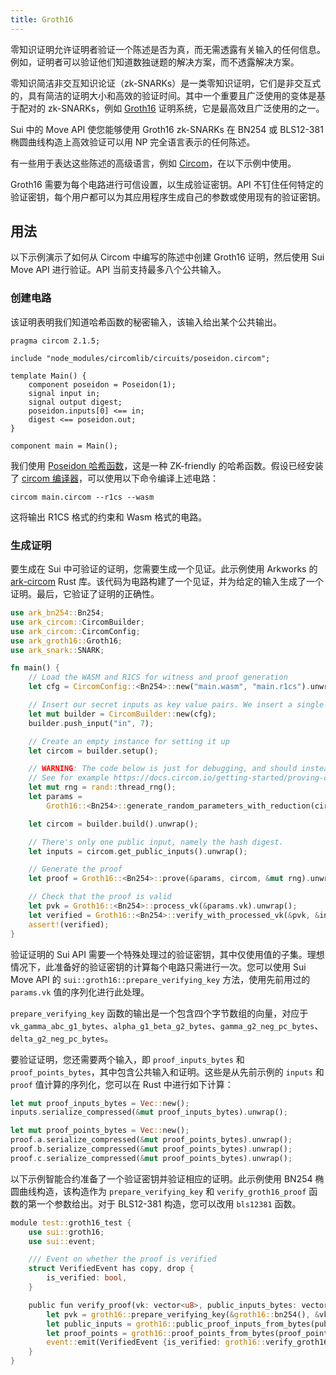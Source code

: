 ```yaml
---
title: Groth16
---
```


零知识证明允许证明者验证一个陈述是否为真，而无需透露有关输入的任何信息。例如，证明者可以验证他们知道数独谜题的解决方案，而不透露解决方案。

零知识简洁非交互知识论证（zk-SNARKs）是一类零知识证明，它们是非交互式的，具有简洁的证明大小和高效的验证时间。其中一个重要且广泛使用的变体是基于配对的 zk-SNARKs，例如 [Groth16](https://eprint.iacr.org/2016/260.pdf) 证明系统，它是最高效且广泛使用的之一。

Sui 中的 Move API 使您能够使用 Groth16 zk-SNARKs 在 BN254 或 BLS12-381 椭圆曲线构造上高效验证可以用 NP 完全语言表示的任何陈述。

有一些用于表达这些陈述的高级语言，例如 [Circom](https://docs.circom.io)，在以下示例中使用。

Groth16 需要为每个电路进行可信设置，以生成验证密钥。API 不钉住任何特定的验证密钥，每个用户都可以为其应用程序生成自己的参数或使用现有的验证密钥。

## 用法

以下示例演示了如何从 Circom 中编写的陈述中创建 Groth16 证明，然后使用 Sui Move API 进行验证。API 当前支持最多八个公共输入。

### 创建电路

该证明表明我们知道哈希函数的秘密输入，该输入给出某个公共输出。

```circom
pragma circom 2.1.5;

include "node_modules/circomlib/circuits/poseidon.circom";

template Main() {
    component poseidon = Poseidon(1);
    signal input in;
    signal output digest;
    poseidon.inputs[0] <== in;
    digest <== poseidon.out;
}

component main = Main();
```

我们使用 [Poseidon 哈希函数](https://www.poseidon-hash.info)，这是一种 ZK-friendly 的哈希函数。假设已经安装了 [circom 编译器](https://docs.circom.io/getting-started/installation/)，可以使用以下命令编译上述电路：

```shell
circom main.circom --r1cs --wasm

```

这将输出 R1CS 格式的约束和 Wasm 格式的电路。

### 生成证明

要生成在 Sui 中可验证的证明，您需要生成一个见证。此示例使用 Arkworks 的 [ark-circom](https://github.com/gakonst/ark-circom) Rust 库。该代码为电路构建了一个见证，并为给定的输入生成了一个证明。最后，它验证了证明的正确性。

```rust
use ark_bn254::Bn254;
use ark_circom::CircomBuilder;
use ark_circom::CircomConfig;
use ark_groth16::Groth16;
use ark_snark::SNARK;

fn main() {
    // Load the WASM and R1CS for witness and proof generation
    let cfg = CircomConfig::<Bn254>::new("main.wasm", "main.r1cs").unwrap();

    // Insert our secret inputs as key value pairs. We insert a single input, namely the input to the hash function.
    let mut builder = CircomBuilder::new(cfg);
    builder.push_input("in", 7);

    // Create an empty instance for setting it up
    let circom = builder.setup();

    // WARNING: The code below is just for debugging, and should instead use a verification key generated from a trusted setup.
    // See for example https://docs.circom.io/getting-started/proving-circuits/#powers-of-tau.
    let mut rng = rand::thread_rng();
    let params =
        Groth16::<Bn254>::generate_random_parameters_with_reduction(circom, &mut rng).unwrap();

    let circom = builder.build().unwrap();

    // There's only one public input, namely the hash digest.
    let inputs = circom.get_public_inputs().unwrap();

    // Generate the proof
    let proof = Groth16::<Bn254>::prove(&params, circom, &mut rng).unwrap();

    // Check that the proof is valid
    let pvk = Groth16::<Bn254>::process_vk(&params.vk).unwrap();
    let verified = Groth16::<Bn254>::verify_with_processed_vk(&pvk, &inputs, &proof).unwrap();
    assert!(verified);
}
```

验证证明的 Sui API 需要一个特殊处理过的验证密钥，其中仅使用值的子集。理想情况下，此准备好的验证密钥的计算每个电路只需进行一次。您可以使用 Sui Move API 的 `sui::groth16::prepare_verifying_key` 方法，使用先前用过的 `params.vk` 值的序列化进行此处理。

`prepare_verifying_key` 函数的输出是一个包含四个字节数组的向量，对应于 `vk_gamma_abc_g1_bytes`、`alpha_g1_beta_g2_bytes`、`gamma_g2_neg_pc_bytes`、`delta_g2_neg_pc_bytes`。

要验证证明，您还需要两个输入，即 `proof_inputs_bytes` 和 `proof_points_bytes`，其中包含公共输入和证明。这些是从先前示例的 `inputs` 和 `proof` 值计算的序列化，您可以在 Rust 中进行如下计算：

```rust
let mut proof_inputs_bytes = Vec::new();
inputs.serialize_compressed(&mut proof_inputs_bytes).unwrap();

let mut proof_points_bytes = Vec::new();
proof.a.serialize_compressed(&mut proof_points_bytes).unwrap();
proof.b.serialize_compressed(&mut proof_points_bytes).unwrap();
proof.c.serialize_compressed(&mut proof_points_bytes).unwrap();
```

以下示例智能合约准备了一个验证密钥并验证相应的证明。此示例使用 BN254 椭圆曲线构造，该构造作为 `prepare_verifying_key` 和 `verify_groth16_proof` 函数的第一个参数给出。对于 BLS12-381 构造，您可以改用 `bls12381` 函数。

```rust
module test::groth16_test {
    use sui::groth16;
    use sui::event;

    /// Event on whether the proof is verified
    struct VerifiedEvent has copy, drop {
        is_verified: bool,
    }

    public fun verify_proof(vk: vector<u8>, public_inputs_bytes: vector<u8>, proof_points_bytes: vector<u8>) {
        let pvk = groth16::prepare_verifying_key(&groth16::bn254(), &vk);
        let public_inputs = groth16::public_proof_inputs_from_bytes(public_inputs_bytes);
        let proof_points = groth16::proof_points_from_bytes(proof_points_bytes);
        event::emit(VerifiedEvent {is_verified: groth16::verify_groth16_proof(&groth16::bn254(), &pvk, &public_inputs, &proof_points)});
    }
}
```
